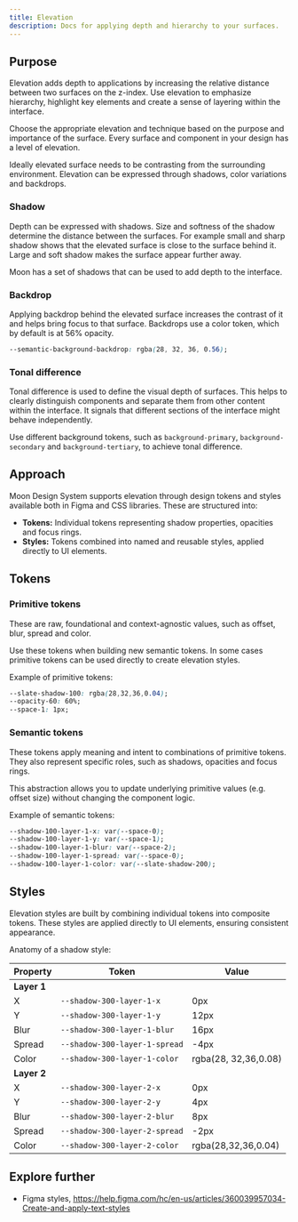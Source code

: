 ```yaml
---
title: Elevation
description: Docs for applying depth and hierarchy to your surfaces.
---
```


## Purpose

Elevation adds depth to applications by increasing the relative distance between two surfaces on the z-index. Use elevation to emphasize hierarchy, highlight key elements and create a sense of layering within the interface.

Choose the appropriate elevation and technique based on the purpose and importance of the surface. Every surface and component in your design has a level of elevation.

Ideally elevated surface needs to be contrasting from the surrounding environment. Elevation can be expressed through shadows, color variations and backdrops.

### Shadow

Depth can be expressed with shadows. Size and softness of the shadow determine the distance between the surfaces. For example small and sharp shadow shows that the elevated surface is close to the surface behind it. Large and soft shadow makes the surface appear further away.

Moon has a set of shadows that can be used to add depth to the interface.

### Backdrop

Applying backdrop behind the elevated surface increases the contrast of it and helps bring focus to that surface. Backdrops use a color token, which by default is at 56% opacity.

```css
--semantic-background-backdrop: rgba(28, 32, 36, 0.56);
```

### Tonal difference

Tonal difference is used to define the visual depth of surfaces. This helps to clearly distinguish components and separate them from other content within the interface. It signals that different sections of the interface might behave independently.

Use different background tokens, such as `background-primary`, `background-secondary` and `background-tertiary`, to achieve tonal difference.

## Approach

Moon Design System supports elevation through design tokens and styles available both in Figma and CSS libraries. These are structured into:
- **Tokens:** Individual tokens representing shadow properties, opacities and focus rings.
- **Styles:** Tokens combined into named and reusable styles, applied directly to UI elements.

## Tokens

### Primitive tokens

These are raw, foundational and context-agnostic values, such as offset, blur, spread and color.

Use these tokens when building new semantic tokens. In some cases primitive tokens can be used directly to create elevation styles.

Example of primitive tokens:

```css
--slate-shadow-100: rgba(28,32,36,0.04);
--opacity-60: 60%;
--space-1: 1px;
```

### Semantic tokens

These tokens apply meaning and intent to combinations of primitive tokens. They also represent specific roles, such as shadows, opacities and focus rings.

This abstraction allows you to update underlying primitive values (e.g. offset size) without changing the component logic.

Example of semantic tokens:

```css
--shadow-100-layer-1-x: var(--space-0);
--shadow-100-layer-1-y: var(--space-1);
--shadow-100-layer-1-blur: var(--space-2);
--shadow-100-layer-1-spread: var(--space-0);
--shadow-100-layer-1-color: var(--slate-shadow-200);
```

## Styles

Elevation styles are built by combining individual tokens into composite tokens. These styles are applied directly to UI elements, ensuring consistent appearance.

Anatomy of a shadow style:

| **Property**          | **Token**                      | **Value**
|---------------------  |--------------------------------|----------------
| **Layer 1**
| X                     | `--shadow-300-layer-1-x`       | 0px
| Y                     | `--shadow-300-layer-1-y`       | 12px
| Blur                  | `--shadow-300-layer-1-blur`    | 16px
| Spread                | `--shadow-300-layer-1-spread`  | -4px
| Color                 | `--shadow-300-layer-1-color`   | rgba(28, 32,36,0.08)
| **Layer 2**
| X                     | `--shadow-300-layer-2-x`       | 0px
| Y                     | `--shadow-300-layer-2-y`       | 4px
| Blur                  | `--shadow-300-layer-2-blur`    | 8px
| Spread                | `--shadow-300-layer-2-spread`  | -2px
| Color                 | `--shadow-300-layer-2-color`   | rgba(28,32,36,0.04)

## Explore further

- Figma styles, https://help.figma.com/hc/en-us/articles/360039957034-Create-and-apply-text-styles
